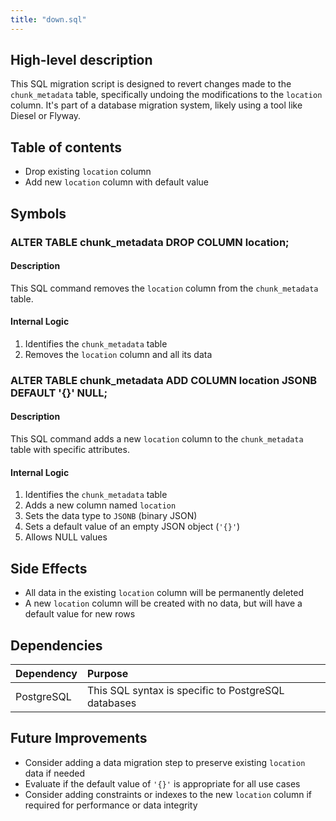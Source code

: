 ```yaml
---
title: "down.sql"
---
```


## High-level description
This SQL migration script is designed to revert changes made to the `chunk_metadata` table, specifically undoing the modifications to the `location` column. It's part of a database migration system, likely using a tool like Diesel or Flyway.

## Table of contents
- Drop existing `location` column
- Add new `location` column with default value

## Symbols

### ALTER TABLE chunk_metadata DROP COLUMN location;
#### Description
This SQL command removes the `location` column from the `chunk_metadata` table.

#### Internal Logic
1. Identifies the `chunk_metadata` table
2. Removes the `location` column and all its data

### ALTER TABLE chunk_metadata ADD COLUMN location JSONB DEFAULT '{}' NULL;
#### Description
This SQL command adds a new `location` column to the `chunk_metadata` table with specific attributes.

#### Internal Logic
1. Identifies the `chunk_metadata` table
2. Adds a new column named `location`
3. Sets the data type to `JSONB` (binary JSON)
4. Sets a default value of an empty JSON object (`'{}'`)
5. Allows NULL values

## Side Effects
- All data in the existing `location` column will be permanently deleted
- A new `location` column will be created with no data, but will have a default value for new rows

## Dependencies
| Dependency | Purpose |
|:-----------|:--------|
| PostgreSQL | This SQL syntax is specific to PostgreSQL databases |

## Future Improvements
- Consider adding a data migration step to preserve existing `location` data if needed
- Evaluate if the default value of `'{}'` is appropriate for all use cases
- Consider adding constraints or indexes to the new `location` column if required for performance or data integrity